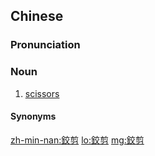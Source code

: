 {{also|铰剪}}
==Chinese==
{{zh-forms|s=铰剪}}
{{wikipedia|lang=yue}}

===Pronunciation===
{{zh-pron
|m=jiǎojiǎn
|c=gaau3 zin2
|mn=ka-chián
|cat=n
}}

===Noun===
{{zh-noun}}

# {{lb|zh|Cantonese|Min Nan}} [[scissors]] {{zh-mw|c:把}}

====Synonyms====
{{zh-dial|剪刀}}

[[zh-min-nan:鉸剪]]
[[lo:鉸剪]]
[[mg:鉸剪]]